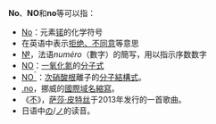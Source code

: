 '''No'''、'''NO'''和'''no'''等可以指：
* [[锘|No]]：元素[[锘|锘]]的化学符号
* 在英语中表示[[拒绝、不同意|拒绝、不同意]]等意思
* [[№|№]]，法语''numéro''（數字）的簡写，用以指示序数数字
* [[一氧化氮|NO]]：[[一氧化氮|一氧化氮]]的[[分子式|分子式]]
* [[次硝酸|NO<sup>¯</sup>]]：[[次硝酸|次硝酸根]]離子的[[分子結構式|分子結構式]]。
* [[.no|.no]]，挪威的[[顶级域名列表|國際域名縮寫]]。
* 《[[不|不]]》，{{tsl|en|South African-American|南非裔美国人|南非裔美国歌手}}[[萨莎·皮特丝|萨莎·皮特丝]]于2013年发行的一首歌曲。
*日语中[[の|の]]/[[ノ|ノ]]的读音。

{{disambig|Cat=二字拉丁字母缩写消歧义}}